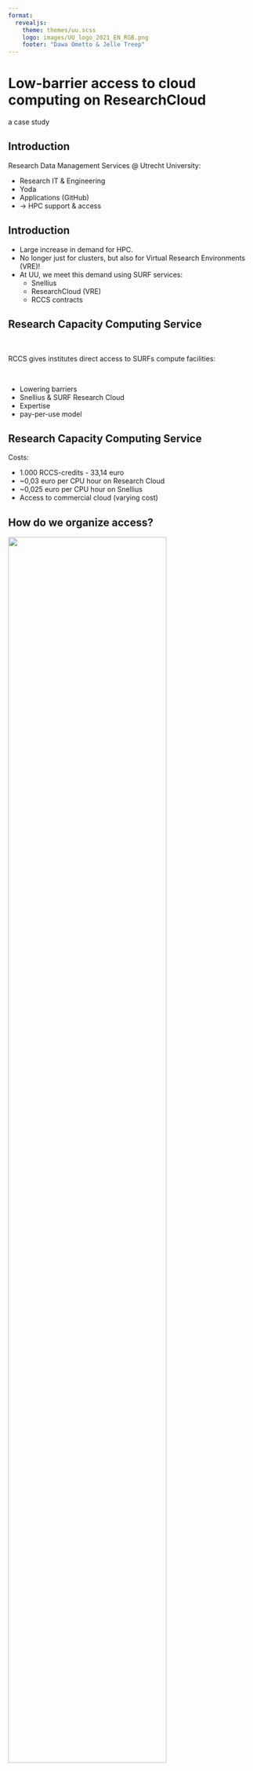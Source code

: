 ```yaml
--- 
format: 
  revealjs:
    theme: themes/uu.scss
    logo: images/UU_logo_2021_EN_RGB.png
    footer: "Dawa Ometto & Jelle Treep"
---
```


# Low-barrier access to cloud computing on ResearchCloud {data-background-color="#FFCD00"}

::: {.r-stack}
a case study
:::

::: {.footer}
:::

## Introduction
::: {.theme-section}

Research Data Management Services @ Utrecht University:

- Research IT & Engineering
- Yoda
- Applications (GitHub)
- &rarr; HPC support & access

:::

## Introduction
::: {.theme-section}

- Large increase in demand for HPC.
- No longer just for clusters, but also for Virtual Research Environments (VRE)!
- At UU, we meet this demand using SURF services:
    - Snellius
    - ResearchCloud (VRE)
    - RCCS contracts

:::

## Research Capacity Computing Service
::: {.theme-section}

<br>

RCCS gives institutes direct access to SURFs compute facilities:

<br>

- Lowering barriers 
- Snellius & SURF Research Cloud
- Expertise 
- pay-per-use model


:::

## Research Capacity Computing Service
::: {.theme-section}

Costs:

- 1.000 RCCS-credits - 33,14 euro
- ~0,03 euro per CPU hour on Research Cloud
- ~0,025 euro per CPU hour on Snellius
- Access to commercial cloud (varying cost)

:::

## How do we organize access?

![](images/website.png){width=80%}

- Intake with engineer (30 minutes)
- Starting budget of 10.000 credits


## How do we organize access?
::: {.theme-section}

Intake meeting:

* 30 minutes
* Check code and compute requirements
* Advice on platform
* Request account
:::

## Support

::: {.theme-section}

Support provided by Research Engineers:

- Getting started workshop (SRC)
- Catalog development (SRC)
- Basic user support (Snellius and SRC)
- Weekly walk-in hours
:::

## History
::: {.theme-section}
:::: {.columns}
::: {.column width=50%}
- RCCS @ UU runs for ~8 years (Kees van Eijden)
- From ~10 users to >100 users (1 every 2 months to 5 per week (peak))
:::
::: {.column width=50%}
![RCCS reports](images/yearly_usage.png)
:::
::::
:::

## Research Cloud projects

::: {.theme-section}

:::: {.columns}
::: {.column width=50%}
![RCCS reports](images/src_budgets.png){width=100%}
:::
::: {.column width=50%}
<br>
<br>

| Faculty | Projects |
|---------|----------|
| Geosciences | 16 |
| Science | 28 |
| Humanities | 20 |
| Social Sciences | 17 |
| Law and Economics | 13 |
| Veterinary Medicine | 13 |

: {.striped}

:::
::::
:::

## CPU vs. GPU on Research Cloud

::: {.theme-section}
![RCCS reports](images/monthly_usage.png)
:::

##

::: {.theme-section}
![NWO website](images/small_compute.png)
:::


## What do we learn from this?

Large demand for flexible HPC solutions at small-medium scale (VRE) as well as large scale (Snellius).

Success factors at UU:

- Low-barrier signup
- Low-barrier user support
- Hands-on engineering support
- Good relations with IT groups at faculties

Most importantly:

- Dedicated team of engineers, developers, admins (~TODO number of people/fte?)

## Future challenges

Challenges when scaling up further:

- Ensuring enough user support and intake capacity, together with faculties
- Billing recurring large users internally

# {data-background-color="#FFCD00"}

![](images/UU_logo_2021_EN_RGB_payoff.png)
